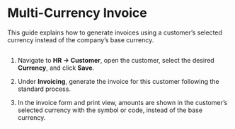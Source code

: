 ﻿---
sidebar_position: 4
---

# Multi-Currency Invoice

This guide explains how to generate invoices using a customer’s selected currency instead of the company’s base currency.


<VideoModal
  linkText="Watch Video"
  title="YouTube Video"
  iframeSrc="https://www.youtube.com/embed/8fAnix69to0?autoplay=1&mute=1&rel=0&modestbranding=1&playsinline=1"
/>
--- 

1. Navigate to **HR → Customer**, open the customer, select the desired **Currency**,
and click **Save**.

2. Under **Invoicing**, generate the invoice for this customer following the standard process.

3. In the invoice form and print view, amounts are shown in the customer’s selected currency with the symbol or code, instead of the base currency.
